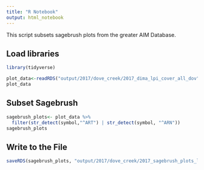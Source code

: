 ```yaml
---
title: "R Notebook"
output: html_notebook
---
```


This script subsets sagebrush plots from the greater AIM Database. 

## Load libraries

```r
library(tidyverse)
```


```r
plot_data<-readRDS("output/2017/dove_creek/2017_dima_lpi_cover_all_dov") ## Change this to whatever file you want. 
plot_data
```

## Subset Sagebrush
```r
sagebrush_plots<- plot_data %>%
  filter(str_detect(symbol,"^ART") | str_detect(symbol, "^ARN"))
sagebrush_plots
```

## Write to the File
```r
saveRDS(sagebrush_plots, "output/2017/dove_creek/2017_sagebrush_plots_lpi_cover_dov")
```


